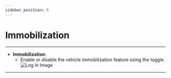 ```yaml
---
sidebar_position: 8
---
```


# Immobilization

---

- **Immobilization**:
  - Enable or disable the vehicle immobilization feature using the toggle.
    <div
      style={{
        display: 'flex',
        justifyContent: 'center',
        alignItems: 'center',
        height: '550px',
      }}
    >
      <img
        src="/assets/guide-images/Lock.png"
        alt="Log In Image"
        style={{
          width: '250px',
          border: '1px solid #ccc',
          borderRadius: '8px',
          boxShadow: '0 4px 6px rgba(0, 0, 0, 0.1)',
        }}
      />
    </div>

---
